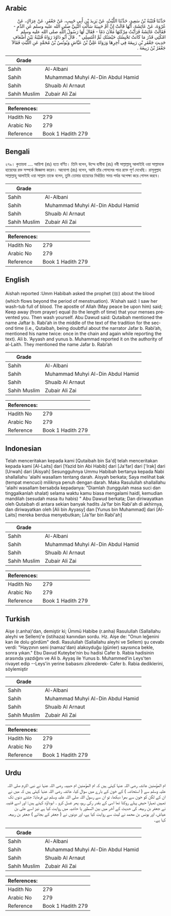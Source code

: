 ## Arabic


<div dir="rtl" lang="ar" style={{fontSize:'larger',backgroundColor:'#f8f9fa',padding:20}}>
حَدَّثَنَا قُتَيْبَةُ بْنُ سَعِيدٍ، حَدَّثَنَا اللَّيْثُ، عَنْ يَزِيدَ بْنِ أَبِي حَبِيبٍ، عَنْ جَعْفَرٍ، عَنْ عِرَاكٍ، عَنْ عُرْوَةَ، عَنْ عَائِشَةَ، أَنَّهَا قَالَتْ إِنَّ أُمَّ حَبِيبَةَ سَأَلَتِ النَّبِيَّ صلى الله عليه وسلم عَنِ الدَّمِ - فَقَالَتْ عَائِشَةُ فَرَأَيْتُ مِرْكَنَهَا مَلآنَ دَمًا - فَقَالَ لَهَا رَسُولُ اللَّهِ صلى الله عليه وسلم ‏ "‏ امْكُثِي قَدْرَ مَا كَانَتْ تَحْبِسُكِ حَيْضَتُكِ ثُمَّ اغْتَسِلِي ‏"‏ ‏.‏ قَالَ أَبُو دَاوُدَ رَوَاهُ قُتَيْبَةُ بَيْنَ أَضْعَافِ حَدِيثِ جَعْفَرِ بْنِ رَبِيعَةَ فِي آخِرِهَا وَرَوَاهُ عَلِيُّ بْنُ عَيَّاشٍ وَيُونُسُ بْنُ مُحَمَّدٍ عَنِ اللَّيْثِ فَقَالاَ جَعْفَرُ بْنُ رَبِيعَةَ ‏.‏
</div>
<div style={{backgroundColor:'#f8f9fa',padding:20, marginBottom: 10}}><table> <thead> <tr> <th>Grade</th> <th></th> </tr> </thead> <tbody> <tr><td>Sahih</td><td>Al-Albani</td></tr><tr><td>Sahih</td><td>Muhammad Muhyi Al-Din Abdul Hamid</td></tr><tr><td>Sahih</td><td>Shuaib Al Arnaut</td></tr><tr><td>Sahih Muslim</td><td>Zubair Ali Zai</td></tr></tbody></table><table> <thead> <tr> <th>References:</th> <th></th> </tr> </thead> <tbody><tr><td>Hadith No</td><td>279</td></tr><tr><td>Arabic No</td><td>279</td></tr><tr><td>Reference</td><td>Book 1 Hadith 279</td></tr></tbody></table></div>

## Bengali


<div dir="ltr" lang="bn" style={{fontSize:'larger',backgroundColor:'#f8f9fa',padding:20}}>
২৭৯। কুতায়বা .... আয়িশা (রাঃ) হতে বর্ণিত। তিনি বলেন, উম্মে হাবীবা (রাঃ) নবী সাল্লাল্লাহু আলাইহি ওয়া সাল্লামকে হায়েযের রক্ত সম্পর্কে জিজ্ঞাসা করেন। আযোশা (রাঃ) বলেন, আমি তাঁর গোসলের পাত্র রক্তে পূর্ণ দেখেছি। রাসূলুল্লাহ সাল্লাল্লাহু আলাইহি ওয়া সাল্লাম তাকে বলেন, তুমি তোমার হায়েযের নির্ধারিত সময় পর্যন্ত অপেক্ষা করে গোসল করবে।
</div>
<div style={{backgroundColor:'#f8f9fa',padding:20, marginBottom: 10}}><table> <thead> <tr> <th>Grade</th> <th></th> </tr> </thead> <tbody> <tr><td>Sahih</td><td>Al-Albani</td></tr><tr><td>Sahih</td><td>Muhammad Muhyi Al-Din Abdul Hamid</td></tr><tr><td>Sahih</td><td>Shuaib Al Arnaut</td></tr><tr><td>Sahih Muslim</td><td>Zubair Ali Zai</td></tr></tbody></table><table> <thead> <tr> <th>References:</th> <th></th> </tr> </thead> <tbody><tr><td>Hadith No</td><td>279</td></tr><tr><td>Arabic No</td><td>279</td></tr><tr><td>Reference</td><td>Book 1 Hadith 279</td></tr></tbody></table></div>

## English


<div dir="ltr" lang="en" style={{fontSize:'larger',backgroundColor:'#f8f9fa',padding:20}}>
Aishah reported :Umm Habibah asked the prophet (ﷺ) about the blood (which flows beyond the period of menstruation). ‘A’ishah said: I saw her wash-tub full of blood. The apostle of Allah (May peace be upon him) said; Keep away (from prayer) equal (to the length of time) that your menses prevented you. Then wash yourself. Abu Dawud said: Qutaibah mentioned the name Jaftar b. Rabi’ah in the middle of the text of the tradition for the second time (i.e., Qutaibah, being doubtful about the narrator Jafar b. Rabi’ah, mentioned his name twice: once in the chain and again while reporting the text). Ali b. ‘Ayyash and yunus b. Muhammad reported it on the authority of al-Laith. They mentioned the name Jafar b. Rabi’ah
</div>
<div style={{backgroundColor:'#f8f9fa',padding:20, marginBottom: 10}}><table> <thead> <tr> <th>Grade</th> <th></th> </tr> </thead> <tbody> <tr><td>Sahih</td><td>Al-Albani</td></tr><tr><td>Sahih</td><td>Muhammad Muhyi Al-Din Abdul Hamid</td></tr><tr><td>Sahih</td><td>Shuaib Al Arnaut</td></tr><tr><td>Sahih Muslim</td><td>Zubair Ali Zai</td></tr></tbody></table><table> <thead> <tr> <th>References:</th> <th></th> </tr> </thead> <tbody><tr><td>Hadith No</td><td>279</td></tr><tr><td>Arabic No</td><td>279</td></tr><tr><td>Reference</td><td>Book 1 Hadith 279</td></tr></tbody></table></div>

## Indonesian


<div dir="ltr" lang="id" style={{fontSize:'larger',backgroundColor:'#f8f9fa',padding:20}}>
Telah menceritakan kepada kami [Qutaibah bin Sa'd] telah menceritakan kepada kami [Al-Laits] dari [Yazid bin Abi Habib] dari [Ja'far] dari ['Irak] dari [Urwah] dari [Aisyah] Sesungguhnya Ummu Habibah bertanya kepada Nabi shallallahu 'alaihi wasallam tentang darah. Aisyah berkata; Saya melihat bak (tempat mencuci) miliknya penuh dengan darah. Maka Rasulullah shallallahu 'alaihi wasallam bersabda kepadanya: "Diamlah (tunggulah masa suci dan tinggalkanlah shalat) selama waktu kamu biasa mengalami haidl, kemudian mandilah (sesudah masa itu habis) " Abu Dawud berkata; Dan diriwayatkan oleh Qutaibah di antara sekian banyak hadits Ja'far bin Rabi'ah di akhirnya, dan diriwayatkan oleh [Ali bin Ayyasy] dan [Yunus bin Muhammad] dari [Al-Laits] mereka berdua menyebutkan; [Ja'far bin Rabi'ah]
</div>
<div style={{backgroundColor:'#f8f9fa',padding:20, marginBottom: 10}}><table> <thead> <tr> <th>Grade</th> <th></th> </tr> </thead> <tbody> <tr><td>Sahih</td><td>Al-Albani</td></tr><tr><td>Sahih</td><td>Muhammad Muhyi Al-Din Abdul Hamid</td></tr><tr><td>Sahih</td><td>Shuaib Al Arnaut</td></tr><tr><td>Sahih Muslim</td><td>Zubair Ali Zai</td></tr></tbody></table><table> <thead> <tr> <th>References:</th> <th></th> </tr> </thead> <tbody><tr><td>Hadith No</td><td>279</td></tr><tr><td>Arabic No</td><td>279</td></tr><tr><td>Reference</td><td>Book 1 Hadith 279</td></tr></tbody></table></div>

## Turkish


<div dir="ltr" lang="tr" style={{fontSize:'larger',backgroundColor:'#f8f9fa',padding:20}}>
Aişe (r.anha)'dan, demiştir ki; Ümmü Habibe (r.anha) Rasulullah (Sallallahu aleyhi ve Sellem)'e (istihaza) kanından sordu. Hz. Aişe de: "Onun leğenini kan ile dolu gördüm" dedi. Rasulullah (Sallallahu aleyhi ve Sellem) şu cevabı verdi: "Hayzının seni (namaz'dan) alakoyduğu (günler) sayısınca bekle, sonra yıkan." Ebu Davud Kuteybe'nin bu hadisi Cafer b. Rabia hadisinin arasında yazdığını ve Ali b. Ayyaş ile Yunus b. Muhammed'in Leys'ten rivayet edip --Leys'in yerine babasını zikrederek- Cafer b. Rabia dediklerini, söylemiştir
</div>
<div style={{backgroundColor:'#f8f9fa',padding:20, marginBottom: 10}}><table> <thead> <tr> <th>Grade</th> <th></th> </tr> </thead> <tbody> <tr><td>Sahih</td><td>Al-Albani</td></tr><tr><td>Sahih</td><td>Muhammad Muhyi Al-Din Abdul Hamid</td></tr><tr><td>Sahih</td><td>Shuaib Al Arnaut</td></tr><tr><td>Sahih Muslim</td><td>Zubair Ali Zai</td></tr></tbody></table><table> <thead> <tr> <th>References:</th> <th></th> </tr> </thead> <tbody><tr><td>Hadith No</td><td>279</td></tr><tr><td>Arabic No</td><td>279</td></tr><tr><td>Reference</td><td>Book 1 Hadith 279</td></tr></tbody></table></div>

## Urdu


<div dir="rtl" lang="ur" style={{fontSize:'larger',backgroundColor:'#f8f9fa',padding:20}}>
ام المؤمنین عائشہ رضی اللہ عنہا کہتی ہیں کہ ام المؤمنین ام حبیبہ رضی اللہ عنہا نے نبی اکرم صلی اللہ علیہ وسلم سے ( استحاضہ ) کے خون کے بارے میں سوال کیا، عائشہ رضی اللہ عنہا کہتی ہیں کہ میں نے ان کے لگن کو خون سے بھرا دیکھا، تو ان سے رسول اللہ صلی اللہ علیہ وسلم نے فرمایا: جتنے دنوں تک تمہیں تمہارا حیض پہلے روکتا تھا اسی کے بقدر رکی رہو، پھر غسل کرو ۔ ابوداؤد کہتے ہیں: اور اسے قتیبہ نے جعفر بن ربیعہ کی حدیث کے آخر میں بین السطور یا حاشیہ میں روایت کیا ہے نیز اسے علی بن عیاش، اور یونس بن محمد نے لیث سے روایت کیا ہے، اور دونوں نے ( جعفر کے بجائے ) جعفر بن ربیعہ کہا ہے۔
</div>
<div style={{backgroundColor:'#f8f9fa',padding:20, marginBottom: 10}}><table> <thead> <tr> <th>Grade</th> <th></th> </tr> </thead> <tbody> <tr><td>Sahih</td><td>Al-Albani</td></tr><tr><td>Sahih</td><td>Muhammad Muhyi Al-Din Abdul Hamid</td></tr><tr><td>Sahih</td><td>Shuaib Al Arnaut</td></tr><tr><td>Sahih Muslim</td><td>Zubair Ali Zai</td></tr></tbody></table><table> <thead> <tr> <th>References:</th> <th></th> </tr> </thead> <tbody><tr><td>Hadith No</td><td>279</td></tr><tr><td>Arabic No</td><td>279</td></tr><tr><td>Reference</td><td>Book 1 Hadith 279</td></tr></tbody></table></div>